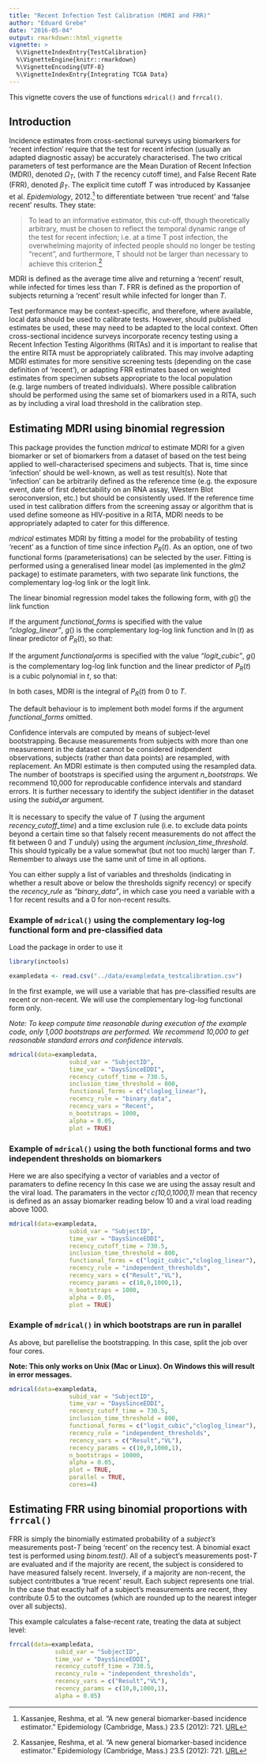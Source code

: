 ```yaml
---
title: "Recent Infection Test Calibration (MDRI and FRR)"
author: "Eduard Grebe"
date: "2016-05-04"
output: rmarkdown::html_vignette
vignette: >
  %\VignetteIndexEntry{TestCalibration}
  %\VignetteEngine{knitr::rmarkdown}
  %\VignetteEncoding{UTF-8}
  %\VignetteIndexEntry{Integrating TCGA Data}
---
```


This vignette covers the use of functions ```mdrical()``` and ```frrcal()```. 

## Introduction

Incidence estimates from cross-sectional surveys using biomarkers for 'recent infection' require that the test for recent infection (usually an adapted diagnostic assay) be accurately characterised. The two critical parameters of test performance are the Mean Duration of Recent Infection (MDRI), denoted $\Omega_T$, (with $T$ the recency cutoff time), and False Recent Rate (FRR), denoted $\beta_T$. The explicit time cutoff $T$ was introduced by Kassanjee et al. $Epidemiology$, 2012.[^1] to differentiate between 'true recent' and 'false recent' results. They state:

>To lead to an informative estimator, this cut-off, though theoretically arbitrary, must be chosen to reflect the temporal dynamic range of the test for recent infection; i.e. at a time T post infection, the overwhelming majority of infected people should no longer be testing “recent”, and furthermore, T should not be larger than necessary to achieve this criterion.[^1]

MDRI is defined as the average time alive and returning a ‘recent’ result, while infected for times less than $T$. FRR is defined as the proportion of subjects returning a 'recent' result while infected for longer than $T$.

Test performance may be context-specific, and therefore, where available, local data should be used to calibrate tests. However, should published estimates be used, these may need to be adapted to the local context. Often cross-sectional incidence surveys incorporate recency testing using a Recent Infection Testing Algorithms (RITAs) and it is important to realise that the entire RITA must be appropriately calibrated. This may involve adapting MDRI estimates for more sensitive screening tests (depending on the case definition of 'recent'), or adapting FRR estimates based on weighted estimates from specimen subsets appropriate to the local population (e.g. large numbers of treated individuals). Where possible calibration should be performed using the same set of biomarkers used in a RITA, such as by including a viral load threshold in the calibration step.

## Estimating MDRI using binomial regression

This package provides the function $mdrical$ to estimate MDRI for a given biomarker or set of biomarkers from a dataset of based on the test being applied to well-characterised specimens and subjects. That is, time since 'infection' should be well-known, as well as test result(s). Note that 'infection' can be arbitrarily defined as the reference time (e.g. the exposure event, date of first detectability on an RNA assay, Western Blot seroconversion, etc.) but should be consistently used. If the reference time used in test calibration differs from the screening assay or algorithm that is used define someone as HIV-positive in a RITA, MDRI needs to be appropriately adapted to cater for this difference.

*mdrical* estimates MDRI by fitting a model for the probability of testing 'recent' as a function of time since infection $P_R(t)$. As an option, one of two functional forms (parameterisations) can be selected by the user. Fitting is performed using a generalised linear model (as implemented in the *glm2* package) to estimate parameters, with two separate link functions, the complementary log-log link or the logit link.

The linear binomial regression model takes the following form, with $g()$ the link function

\begin{equation}
g(P_R(t)) = f(t)
\end{equation}

If the argument *functional_forms* is specified with the value *"cloglog_linear"*, $g()$ is the complementary log-log link function and $\ln(t)$ as linear predictor of $P_R(t)$, so that:

\begin{equation}
	\ln\left(-\ln(1-P_R(t)\right) = \beta_0 + \beta_1\ln(t)
\end{equation}

If the argument $functional_forms$ is specified with the value *"logit_cubic"*, $g()$ is the complementary log-log link function and the linear predictor of $P_R(t)$ is a cubic polynomial in $t$, so that:

\begin{equation}
	\ln{\left(\frac{P_R(t)}{1-P_R(t)}\right)} = \beta_0 + \beta_1t + \beta_2t^2 + \beta_3t^3
\end{equation}

In both cases, MDRI is the integral of $P_R(t)$ from $0$ to $T$.

\begin{equation}
\Omega_T = \int_{0}^{T} P_R(t)dt
\end{equation}

The default behaviour is to implement both model forms if the argument *functional_forms* omitted.

Confidence intervals are computed by means of subject-level bootstrapping. Because measurements from subjects with more than one measurement in the dataset cannot be considered indpendent observations, subjects (rather than data points) are resampled, with replacement. An MDRI estimate is then computed using the resampled data. The number of bootstraps is specified using the argument *n_bootstraps*. We recommend 10,000 for reproducable confidence intervals and standard errors. It is further necessary to identify the subject identifier in the dataset using the $subid_var$ argument.

It is necessary to specify the value of $T$ (using the argument *recency_cutoff_time*) and a time exclusion rule (i.e. to exclude data points beyond a certain time so that falsely recent measurements do not affect the fit between $0$ and $T$ unduly) using the argument *inclusion_time_threshold*. This should typically be a value somewhat (but not too much) larger than $T$. Remember to always use the same unit of time in all options.

You can either supply a list of variables and thresholds (indicating in whether a result above or below the thresholds signify recency) or specify the *recency_rule* as *"binary_data"*, in which case you need a variable with a 1 for recent results and a 0 for non-recent results.

### Example of ```mdrical()``` using the complementary log-log functional form and pre-classified data

Load the package in order to use it

```r
library(inctools)
```

```r
exampledata <- read.csv("../data/exampledata_testcalibration.csv")
```

In the first example, we will use a variable that has pre-classified results are recent or non-recent. We will use the complementary log-log functional form only.

*Note: To keep compute time reasonable during execution of the example code, only 1,000 bootstraps are performed. We recommend 10,000 to get reasonable standard errors and confidence intervals.*

```r
mdrical(data=exampledata,
                 subid_var = "SubjectID",
                 time_var = "DaysSinceEDDI",
                 recency_cutoff_time = 730.5,
                 inclusion_time_threshold = 800,
                 functional_forms = c("cloglog_linear"),
                 recency_rule = "binary_data",
                 recency_vars = "Recent",
                 n_bootstraps = 1000,
                 alpha = 0.05,
                 plot = TRUE)
```

### Example of ```mdrical()``` using the both functional forms and two independent thresholds on biomarkers

Here we are also specifying a vector of variables and a vector of paramaters to define recency
In this case we are using the assay result and the viral load. The paramaters in the vector *c(10,0,1000,1)* mean
that recency is defined as an assay biomarker reading below 10 and a viral load reading above 1000.

```r
mdrical(data=exampledata,
                 subid_var = "SubjectID",
                 time_var = "DaysSinceEDDI",
                 recency_cutoff_time = 730.5,
                 inclusion_time_threshold = 800,
                 functional_forms = c("logit_cubic","cloglog_linear"),
                 recency_rule = "independent_thresholds",
                 recency_vars = c("Result","VL"),
                 recency_params = c(10,0,1000,1),
                 n_bootstraps = 1000,
                 alpha = 0.05,
                 plot = TRUE)
```

### Example of ```mdrical()``` in which bootstraps are run in parallel

As above, but parellelise the bootstrapping. In this case, split the job over four cores.

**Note: This only works on Unix (Mac or Linux). On Windows this will result in error messages.**

```r
mdrical(data=exampledata,
                 subid_var = "SubjectID",
                 time_var = "DaysSinceEDDI",
                 recency_cutoff_time = 730.5,
                 inclusion_time_threshold = 800,
                 functional_forms = c("logit_cubic","cloglog_linear"),
                 recency_rule = "independent_thresholds",
                 recency_vars = c("Result","VL"),
                 recency_params = c(10,0,1000,1),
                 n_bootstraps = 10000,
                 alpha = 0.05,
                 plot = TRUE,
                 parallel = TRUE,
                 cores=4)
```

## Estimating FRR using binomial proportions with ```frrcal()```

FRR is simply the binomially estimated probability of a *subject's* measurements post-$T$ being 'recent' on the recency test. A binomial exact test is performed using *binom.test()*. All of a subject's measurements post-$T$ are evaluated and if the majority are recent, the subject is considered to have measured falsely recent. Inversely, if a majority are non-recent, the subject contritbutes a 'true recent' result. Each subject represents one trial. In the case that exactly half of a subject's measurements are recent, they contribute 0.5 to the outcomes (which are rounded up to the nearest integer over all subjects).

This example calculates a false-recent rate, treating the data at subject level:

```r
frrcal(data=exampledata,
             subid_var = "SubjectID",
             time_var = "DaysSinceEDDI",
             recency_cutoff_time = 730.5,
             recency_rule = "independent_thresholds",
             recency_vars = c("Result","VL"),
             recency_params = c(10,0,1000,1),
             alpha = 0.05)
```

[^1]: Kassanjee, Reshma, et al. "A new general biomarker-based incidence estimator." Epidemiology (Cambridge, Mass.) 23.5 (2012): 721. [URL](http://www.ncbi.nlm.nih.gov/pmc/articles/PMC3500970/)
